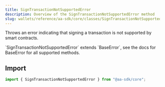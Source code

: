 ```yaml
---
title: SignTransactionNotSupportedError
description: Overview of the SignTransactionNotSupportedError method
slug: wallets/reference/aa-sdk/core/classes/SignTransactionNotSupportedError/constructor
---
```


Throws an error indicating that signing a transaction is not supported by smart contracts.

<Note>
  `SignTransactionNotSupportedError` extends `BaseError`, see the docs for
  BaseError for all supported methods.
</Note>

## Import

```ts
import { SignTransactionNotSupportedError } from "@aa-sdk/core";
```
